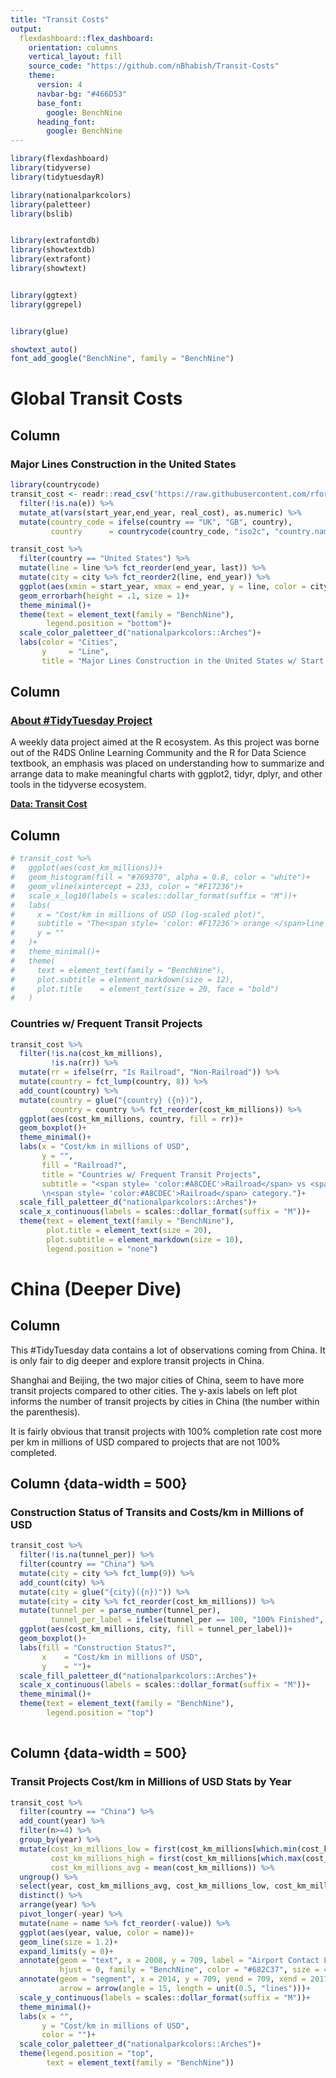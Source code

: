 ```yaml
---
title: "Transit Costs"
output: 
  flexdashboard::flex_dashboard:
    orientation: columns
    vertical_layout: fill
    source_code: "https://github.com/nBhabish/Transit-Costs"
    theme: 
      version: 4
      navbar-bg: "#466D53"
      base_font:
        google: BenchNine
      heading_font:
        google: BenchNine
---
```


```r
library(flexdashboard)
library(tidyverse)
library(tidytuesdayR)

library(nationalparkcolors)
library(paletteer)
library(bslib)


library(extrafontdb)
library(showtextdb)
library(extrafont)
library(showtext)


library(ggtext)
library(ggrepel)


library(glue)

showtext_auto()
font_add_google("BenchNine", family = "BenchNine")
```

# Global Transit Costs

## Column {data-width=500}

### Major Lines Construction in the United States

```r
library(countrycode)
transit_cost <- readr::read_csv('https://raw.githubusercontent.com/rfordatascience/tidytuesday/master/data/2021/2021-01-05/transit_cost.csv') %>% 
  filter(!is.na(e)) %>% 
  mutate_at(vars(start_year,end_year, real_cost), as.numeric) %>% 
  mutate(country_code = ifelse(country == "UK", "GB", country), 
         country      = countrycode(country_code, "iso2c", "country.name"))
```


```r
transit_cost %>% 
  filter(country == "United States") %>% 
  mutate(line = line %>% fct_reorder(end_year, last)) %>% 
  mutate(city = city %>% fct_reorder2(line, end_year)) %>% 
  ggplot(aes(xmin = start_year, xmax = end_year, y = line, color = city))+
  geom_errorbarh(height = .1, size = 1)+
  theme_minimal()+
  theme(text = element_text(family = "BenchNine"), 
        legend.position = "bottom")+
  scale_color_paletteer_d("nationalparkcolors::Arches")+
  labs(color = "Cities", 
       y     = "Line",
       title = "Major Lines Construction in the United States w/ Start and End Dates")
```

## Column {.sidebar}

<h3><b><a href = "https://github.com/rfordatascience/tidytuesday">About #TidyTuesday Project</a></b></h3>

A weekly data project aimed at the R ecosystem. As this project was borne out of the R4DS Online Learning Community and the R for Data Science textbook, an emphasis was placed on understanding how to summarize and arrange data to make meaningful charts with ggplot2, tidyr, dplyr, and other tools in the tidyverse ecosystem.

<b><a href = "https://github.com/rfordatascience/tidytuesday/blob/master/data/2021/2021-01-05/readme.md">Data: Transit Cost</a></b>


## Column {data-width=500}
```r
# transit_cost %>% 
#   ggplot(aes(cost_km_millions))+
#   geom_histogram(fill = "#769370", alpha = 0.8, color = "white")+
#   geom_vline(xintercept = 233, color = "#F17236")+
#   scale_x_log10(labels = scales::dollar_format(suffix = "M"))+
#   labs(
#     x = "Cost/km in millions of USD (log-scaled plot)", 
#     subtitle = "The<span style= 'color: #F17236'> orange </span>line represents the average cost of $233M per kilometer",
#     y = ""
#   )+
#   theme_minimal()+
#   theme(
#     text = element_text(family = "BenchNine"), 
#     plot.subtitle = element_markdown(size = 12), 
#     plot.title    = element_text(size = 20, face = "bold")
#   )
```

### Countries w/ Frequent Transit Projects

```r
transit_cost %>% 
  filter(!is.na(cost_km_millions), 
         !is.na(rr)) %>% 
  mutate(rr = ifelse(rr, "Is Railroad", "Non-Railroad")) %>% 
  mutate(country = fct_lump(country, 8)) %>% 
  add_count(country) %>%
  mutate(country = glue("{country} ({n})"), 
         country = country %>% fct_reorder(cost_km_millions)) %>% 
  ggplot(aes(cost_km_millions, country, fill = rr))+
  geom_boxplot()+
  theme_minimal()+
  labs(x = "Cost/km in millions of USD", 
       y = "", 
       fill = "Railroad?", 
       title = "Countries w/ Frequent Transit Projects", 
       subtitle = "<span style= 'color:#A8CDEC'>Railroad</span> vs <span style= 'color:#F6955E'>Non-railroad</span> costs are obvious from the plot in different countries. The United States leads the cost/km in 
       \n<span style= 'color:#A8CDEC'>Railroad</span> category.")+
  scale_fill_paletteer_d("nationalparkcolors::Arches")+
  scale_x_continuous(labels = scales::dollar_format(suffix = "M"))+
  theme(text = element_text(family = "BenchNine"), 
        plot.title = element_text(size = 20), 
        plot.subtitle = element_markdown(size = 10), 
        legend.position = "none")
```


# China (Deeper Dive)

## Column {.sidebar}

This #TidyTuesday data contains a lot of observations coming from China. It is only 
fair to dig deeper and explore transit projects in China. 

Shanghai and Beijing, the two major cities of China, seem to have more transit projects compared to other cities. The y-axis labels on left plot informs the number of transit projects by cities in China (the number within the parenthesis).  

It is fairly obvious that transit projects with 100% completion rate cost more per km in millions of USD compared to projects that are not 100% completed. 

## Column {data-width = 500}

### Construction Status of Transits and Costs/km in Millions of USD
```r
transit_cost %>% 
  filter(!is.na(tunnel_per)) %>% 
  filter(country == "China") %>%
  mutate(city = city %>% fct_lump(9)) %>% 
  add_count(city) %>% 
  mutate(city = glue("{city}({n})")) %>% 
  mutate(city = city %>% fct_reorder(cost_km_millions)) %>% 
  mutate(tunnel_per = parse_number(tunnel_per), 
         tunnel_per_label = ifelse(tunnel_per == 100, "100% Finished", "Work In Progress")) %>% 
  ggplot(aes(cost_km_millions, city, fill = tunnel_per_label))+
  geom_boxplot()+
  labs(fill = "Construction Status?", 
       x    = "Cost/km in millions of USD", 
       y    = "")+
  scale_fill_paletteer_d("nationalparkcolors::Arches")+
  scale_x_continuous(labels = scales::dollar_format(suffix = "M"))+
  theme_minimal()+
  theme(text = element_text(family = "BenchNine"),
        legend.position = "top")
  
```

## Column {data-width = 500}


### Transit Projects Cost/km in Millions of USD Stats by Year
```r
transit_cost %>% 
  filter(country == "China") %>% 
  add_count(year) %>% 
  filter(n>=4) %>% 
  group_by(year) %>% 
  mutate(cost_km_millions_low = first(cost_km_millions[which.min(cost_km_millions)]),
         cost_km_millions_high = first(cost_km_millions[which.max(cost_km_millions)]),
         cost_km_millions_avg = mean(cost_km_millions)) %>% 
  ungroup() %>% 
  select(year, cost_km_millions_avg, cost_km_millions_low, cost_km_millions_high) %>%
  distinct() %>% 
  arrange(year) %>% 
  pivot_longer(-year) %>% 
  mutate(name = name %>% fct_reorder(-value)) %>% 
  ggplot(aes(year, value, color = name))+
  geom_line(size = 1.2)+
  expand_limits(y = 0)+
  annotate(geom = "text", x = 2008, y = 709, label = "Airport Contact Line (Shanghai): $709M", 
           hjust = 0, family = "BenchNine", color = "#682C37", size = 4)+
  annotate(geom = "segment", x = 2014, y = 709, yend = 709, xend = 2017.80, color = "#682C37", 
           arrow = arrow(angle = 15, length = unit(0.5, "lines")))+
  scale_y_continuous(labels = scales::dollar_format(suffix = "M"))+
  theme_minimal()+
  labs(x = "", 
       y = "Cost/km in millions of USD", 
       color = "")+
  scale_color_paletteer_d("nationalparkcolors::Arches")+
  theme(legend.position = "top", 
        text = element_text(family = "BenchNine"))
```




